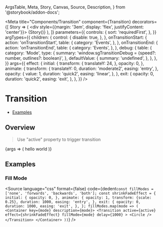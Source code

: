  ArgsTable,
  Meta,
  Story,
  Canvas,
  Source,
  Description,
} from '@storybook/addon-docs';


<Meta
  title="Components/Transition"
  component={Transition}
  decorators={[
    Story => (
      <div style={{margin: '3em', display: 'flex', justifyContent: 'center'}}>
        {Story()}
      </div>
    ),
  ]}
  parameters={{
    controls: {
      sort: 'requiredFirst',
    },
  }}
  argTypes={{
    children: {
      control: {
        disable: true,
      },
    },
    onTransitionStart: {
      action: 'onTransitionStart',
      table: {
        category: 'Events',
      },
    },
    onTransitionEnd: {
      action: 'onTransitionEnd',
      table: {
        category: 'Events',
      },
    },
    debug: {
      table: {
        category: 'Mode',
        type: {
          summary:
            'window.sgTransitionDebug = {speed?: number, outlines?: boolean}',
        },
        defaultValue: {
          summary: 'undefined',
        },
      },
    },
  }}
  args={{
    effect: {
      initial: {
        transform: {
          translateY: 24,
        },
        opacity: 0,
      },
      animate: {
        transform: {
          translateY: 0,
          duration: 'moderate2',
          easing: 'entry',
        },
        opacity: {
          value: 1,
          duration: 'quick2',
          easing: 'linear',
        },
      },
      exit: {
        opacity: 0,
        duration: 'quick2',
        easing: 'exit',
      },
    },
  }}
/>

# Transition

- [Examples](#examples)

## Overview

> Use "active" property to trigger transition

<Canvas withColumn>
  <Story name="Default" height="200px">
    {args => (
      <Transition {...args}>
        <Box color="blue-40" padding="m">
          <Text color="text-white" weight="bold">
            hello world
          </Text>
        </Box>
      </Transition>
    )}
  </Story>
</Canvas>

<ArgsTable story="Default" />

## Examples

### Fill Mode

<Story story={stories.FillMode} />

<Source
  language="css"
  format={false}
  code={dedent`
  const fillModes = ['none', 'forwards', 'backwards', 'both'];
  const shrinkFadeEffect = {
    initial: {
      opacity: 0,
    },
    animate: {
      opacity: 1,
      transform: {scale: 0.25},
      duration: 1000,
      easing: 'entry',
    },
    exit: {
      opacity: 0,
      duration: 1000,
      easing: 'exit',
    },
  };
  fillModes.map(mode => (
    <Container key={mode} description={mode}>
      <Transition
        active={active}
        effect={shrinkFadeEffect}
        fillMode={mode}
        delay={1000}
      >
        <Circle />
      </Transition>
    </Container>
  ))
  `}
/>
